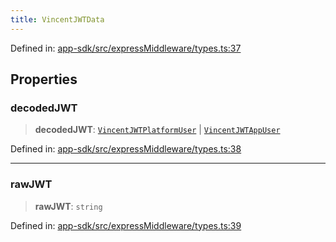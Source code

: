 ```yaml
---
title: VincentJWTData
---
```


Defined in: [app-sdk/src/expressMiddleware/types.ts:37](https://github.com/LIT-Protocol/Vincent/blob/1ec4d670031700c70e1e2ba1640f87d4b5f07fe8/packages/libs/app-sdk/src/expressMiddleware/types.ts#L37)

## Properties

### decodedJWT

> **decodedJWT**: [`VincentJWTPlatformUser`](/api-reference/app-sdk/jwt/interfaces/VincentJWTPlatformUser) \| [`VincentJWTAppUser`](/api-reference/app-sdk/jwt/interfaces/VincentJWTAppUser)

Defined in: [app-sdk/src/expressMiddleware/types.ts:38](https://github.com/LIT-Protocol/Vincent/blob/1ec4d670031700c70e1e2ba1640f87d4b5f07fe8/packages/libs/app-sdk/src/expressMiddleware/types.ts#L38)

***

### rawJWT

> **rawJWT**: `string`

Defined in: [app-sdk/src/expressMiddleware/types.ts:39](https://github.com/LIT-Protocol/Vincent/blob/1ec4d670031700c70e1e2ba1640f87d4b5f07fe8/packages/libs/app-sdk/src/expressMiddleware/types.ts#L39)
